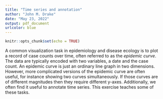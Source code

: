 ```yaml
---
title: "Time series and annotation"
author: "John M. Drake"
date: "May 23, 2022"
output: pdf_document
urlcolor: blue
---
```


```r
knitr::opts_chunk$set(echo = TRUE)
```

A common visualization task in epidemiology and disease ecology is to plot a record of case counts over time, often referred to as the *epidemic curve*. 
The data are typically encoded with two variables, a date and the case count. 
An epidemic curve is just an ordinary line graph in two dimensions.
However, more complicated versions of the epidemic curve are often useful, for instance showing two curves simultaneously.
If those curves are of different magnitudes then they require different y-axes.
Additionally, we often find it useful to annotate time series.
This exercise teaches some of these tasks.

